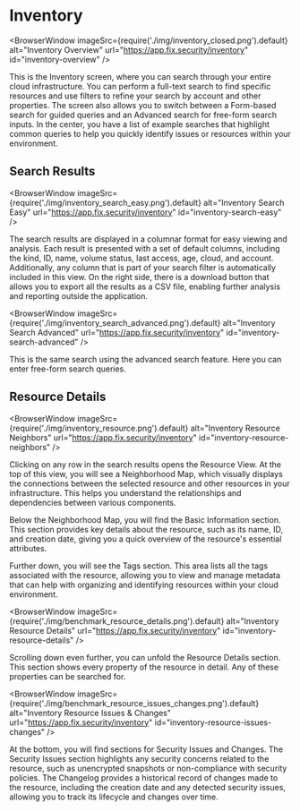 
# Inventory

<BrowserWindow 
    imageSrc={require('./img/inventory_closed.png').default}
    alt="Inventory Overview"
    url="https://app.fix.security/inventory"
    id="inventory-overview"
/>

This is the Inventory screen, where you can search through your entire cloud infrastructure. You can perform a full-text search to find specific resources and use filters to refine your search by account and other properties. The screen also allows you to switch between a Form-based search for guided queries and an Advanced search for free-form search inputs. In the center, you have a list of example searches that highlight common queries to help you quickly identify issues or resources within your environment.

## Search Results

<BrowserWindow
    imageSrc={require('./img/inventory_search_easy.png').default}
    alt="Inventory Search Easy"
    url="https://app.fix.security/inventory"
    id="inventory-search-easy"
/>

The search results are displayed in a columnar format for easy viewing and analysis. Each result is presented with a set of default columns, including the kind, ID, name, volume status, last access, age, cloud, and account. Additionally, any column that is part of your search filter is automatically included in this view. On the right side, there is a download button that allows you to export all the results as a CSV file, enabling further analysis and reporting outside the application.

<BrowserWindow
    imageSrc={require('./img/inventory_search_advanced.png').default}
    alt="Inventory Search Advanced"
    url="https://app.fix.security/inventory"
    id="inventory-search-advanced"
/>

This is the same search using the advanced search feature. Here you can enter free-form search queries.

## Resource Details

<BrowserWindow
    imageSrc={require('./img/inventory_resource.png').default}
    alt="Inventory Resource Neighbors"
    url="https://app.fix.security/inventory"
    id="inventory-resource-neighbors"
/>

Clicking on any row in the search results opens the Resource View. At the top of this view, you will see a Neighborhood Map, which visually displays the connections between the selected resource and other resources in your infrastructure. This helps you understand the relationships and dependencies between various components.

Below the Neighborhood Map, you will find the Basic Information section. This section provides key details about the resource, such as its name, ID, and creation date, giving you a quick overview of the resource's essential attributes.

Further down, you will see the Tags section. This area lists all the tags associated with the resource, allowing you to view and manage metadata that can help with organizing and identifying resources within your cloud environment.

<BrowserWindow 
    imageSrc={require('./img/benchmark_resource_details.png').default}
    alt="Inventory Resource Details"
    url="https://app.fix.security/inventory"
    id="inventory-resource-details"
/>

Scrolling down even further, you can unfold the Resource Details section. This section shows every property of the resource in detail. Any of these properties can be searched for.

<BrowserWindow 
    imageSrc={require('./img/benchmark_resource_issues_changes.png').default}
    alt="Inventory Resource Issues & Changes"
    url="https://app.fix.security/inventory"
    id="inventory-resource-issues-changes"
/>

At the bottom, you will find sections for Security Issues and Changes. The Security Issues section highlights any security concerns related to the resource, such as unencrypted snapshots or non-compliance with security policies. The Changelog provides a historical record of changes made to the resource, including the creation date and any detected security issues, allowing you to track its lifecycle and changes over time.
